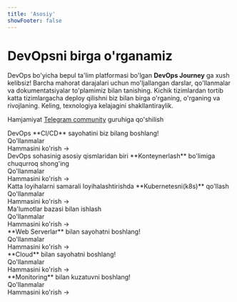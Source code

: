 ```yaml
---
title: 'Asosiy'
showFooter: false
---
```



# DevOpsni birga o'rganamiz

DevOps bo'yicha bepul ta'lim platformasi bo'lgan **DevOps Journey** ga xush kelibsiz! Barcha mahorat darajalari uchun mo'ljallangan darslar, qo'llanmalar va dokumentatsiyalar to'plamimiz bilan tanishing. Kichik tizimlardan tortib katta tizimlargacha deploy qilishni biz bilan birga o'rganing, o'rganing va rivojlaning. Keling, texnologiya kelajagini shakllantiraylik.

Hamjamiyat [Telegram
community](https://t.me/devopsuzb) guruhiga qo'shilish

<div className="mt-8">
  <Tabs items={['CI/CD', 'Konteynerlash', 'Kubernetes', 'Database', 'Web Serverlar', 'Cloud', 'Monitoring']}>
    <Tabs.Tab>
      <div className="mb-8">
        DevOps **CI/CD** sayohatini biz bilang boshlang!
      </div>
      <div className="mb-4 text-xl font-bold">Qo'llanmalar</div>
      <Cards num={3}>
        <Card
          title="Jenkins CI/CD"
          description="Jenkins bilan effektiv CI/CD yozishni o'rganamiz"
          icon="▶️"
          href="/guides/ci-cd/jenkins-docker-ci-cd"
        />
        <Card
          title="Kubernetes CI/CD"
          description="Github Actions + ArgoCD | GitOps"
          icon="▶️"
          href="/guides/ci-cd/github-actions-argocd-cicd"
        />
        <Card
          title="Github Actions"
          description="Github Actions bilan CI/CD yozamiz"
          icon="▶️"
          href="/guides/ci-cd/github-actions-ci-cd"
        />
      </Cards>
      <div className="text-right mt-4">
        <Link href="/guides/ci-cd">Hammasini ko'rish -></Link>
      </div>
    </Tabs.Tab>
    <Tabs.Tab>
      <div className="mb-8">
        DevOps sohasinig asosiy qismlaridan biri **Konteynerlash** bo'limiga chuqurroq shong'ing
      </div>
      <div className="mb-4 text-xl font-bold">Qo'llanmalar</div>
      <Cards num={3}>
        <Card
          title="Dokcerga Kirish"
          description="Docker bilan tanishamiz"
          icon="▶️"
          href="/guides/konteyner/dockerga-kirish"
        />
        <Card
          title="Docker o'rnatish"
          description="Docker o'rnatish va sozlash birinchi qadam"
          icon="▶️"
          href="/guides/konteyner/docker-ornatish"
        />
        <Card
          title="Dockerfile yozish"
          description="Dockerfilelar yozish bo'yicha qo'llanma"
          icon="▶️"
          href="/guides/konteyner/dockerfile-yozish"
        />
      </Cards>
      <div className="text-right mt-4">
        <Link href="/guides/konteyner">Hammasini ko'rish -></Link>
      </div>
    </Tabs.Tab>
    <Tabs.Tab>
      <div className="mb-8">
      Katta loyihalarni samarali loyihalashtirishda **Kubernetesni(k8s)** qo'llash
      </div>
      <div className="mb-4 text-xl font-bold">Qo'llanmalar</div>
      <Cards num={3}>
        <Card
          title="Kubernetesga kirish"
          description="Kubernetesga ilk qadamlar"
          icon="▶️"
          href="/guides/k8s/k8s-kirish"
        />
        <Card
          title="Kubernetes Arxitekturasi"
          description="Kubernetes Arxitekturasini o'rganib chiqish"
          icon="▶️"
          href="/guides/k8s/k8s-architecture"
        />
        <Card
          title="Kubernetes Obyektlari"
          description="k8s native obyektlari"
          icon="▶️"
          href="/guides/k8s/k8s-objects"
        />
      </Cards>
      <div className="text-right mt-4">
        <Link href="/guides/k8s">Hammasini ko'rish -></Link>
      </div>
    </Tabs.Tab>
    <Tabs.Tab>
      <div className="mb-8">
        Ma'lumotlar bazasi bilan ishlash
      </div>
      <div className="mb-4 text-xl font-bold">Qo'llanmalar</div>
      <Cards num={3}>
        <Card
          title="Postgresql"
          description="Postgresql bilan ishlash"
          icon="▶️"
          href="/guides/database/postgresql-kirish"
        />
        <Card
          title="MySQL"
          description="MySQL bilan ishlash"
          icon="▶️"
          href="/guides/database/start-mysql"
        />
        <Card
          title="MongoDB"
          description="MongoDB nima va undan nima uchun foydalaniladi?"
          icon="▶️"
          href="/guides/database/start-mongodb"
        />
      </Cards>
      <div className="text-right mt-4">
        <Link href="/guides/database">Hammasini ko'rish -></Link>
      </div>
    </Tabs.Tab>
    <Tabs.Tab>
      <div className="mb-8">
        **Web Serverlar** bilan sayohatni boshlang!
      </div>
      <div className="mb-4 text-xl font-bold">Qo'llanmalar</div>
      <Cards num={3}>
        <Card
          title="Load Balancing"
          description="Load Balancingga kirish, tushunchalar va asoslar"
          icon="▶️"
          href="/guides/web-server/load-balancing"
        />
        <Card
          title="NGINX Load Balancing"
          description="NGINXda HTTP va TCP/UDP Load Balancing"
          icon="▶️"
          href="/guides/web-server/nginx-load-balancing"
        />
        <Card
          title="HAProxy Load Balancing"
          description="HAProxy bilan HTTP/TCP load balancing va monitoring"
          icon="▶️"
          href="/guides/web-server/haproxy-load-balancing"
        />
      </Cards>
      <div className="text-right mt-4">
        <Link href="/guides/web-server">Hammasini ko'rish -></Link>
      </div>
    </Tabs.Tab>
    <Tabs.Tab>
      <div className="mb-8">
        **Cloud** bilan sayohatni boshlang!
      </div>
      <div className="mb-4 text-xl font-bold">Qo'llanmalar</div>
      <Cards num={3}>
        <Card
          title="Azure Network sozlash"
          description="Azure virtual network va subnet sozlash"
          icon="▶️"
          href="/guides/cloud/azure-network-sozlash"
        />
        <Card
          title="GCP Network sozlash"
          description="GCP virtual network va subnet sozlash"
          icon="▶️"
          href="/guides/cloud/gcp-network-sozlash"
        />
      </Cards>
      <div className="text-right mt-4">
        <Link href="/guides/cloud">Hammasini ko'rish -></Link>
      </div>
    </Tabs.Tab>
    <Tabs.Tab>
      <div className="mb-8">
        **Monitoring** bilan kuzatuvni boshlang!
      </div>
      <div className="mb-4 text-xl font-bold">Qo'llanmalar</div>
      <Cards num={3}>
        <Card
          title="Serverlarni monitoring qilish"
          description="Grafana stack"
          icon="▶️"
          href="/guides/monitoring/gnp-monitoring"
        />
        <Card
          title="ELK Stackga Kirish"
          description="ELK Stack Kirish, Arxitketura va Componentlar"
          icon="▶️"
          href="/guides/monitoring/elk-stack"
        />
        <Card
          title="ELK Stack Cluster o'rnatish va sozlash"
          description="ELK cluster"
          icon="▶️"
          href="/guides/monitoring/elk-setup"
        />
      </Cards>
      <div className="text-right mt-4">
        <Link href="/guides/monitoring">Hammasini ko'rish -></Link>
      </div>
    </Tabs.Tab>
  </Tabs>
</div>
